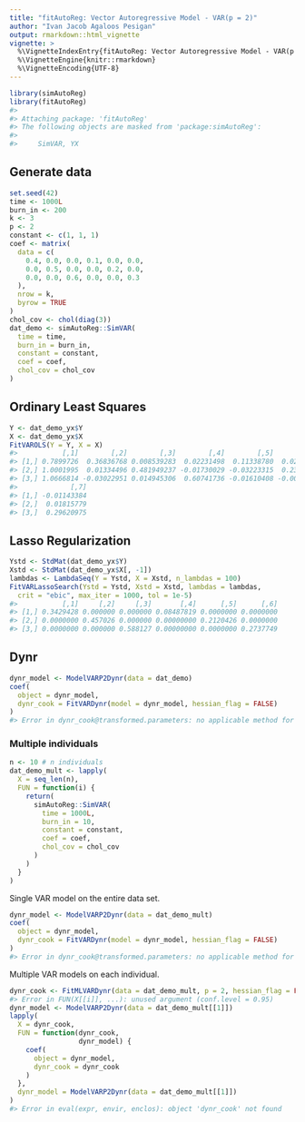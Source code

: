 ```yaml
---
title: "fitAutoReg: Vector Autoregressive Model - VAR(p = 2)"
author: "Ivan Jacob Agaloos Pesigan"
output: rmarkdown::html_vignette
vignette: >
  %\VignetteIndexEntry{fitAutoReg: Vector Autoregressive Model - VAR(p = 2)}
  %\VignetteEngine{knitr::rmarkdown}
  %\VignetteEncoding{UTF-8}
---
```





```r
library(simAutoReg)
library(fitAutoReg)
#> 
#> Attaching package: 'fitAutoReg'
#> The following objects are masked from 'package:simAutoReg':
#> 
#>     SimVAR, YX
```

## Generate data


```r
set.seed(42)
time <- 1000L
burn_in <- 200
k <- 3
p <- 2
constant <- c(1, 1, 1)
coef <- matrix(
  data = c(
    0.4, 0.0, 0.0, 0.1, 0.0, 0.0,
    0.0, 0.5, 0.0, 0.0, 0.2, 0.0,
    0.0, 0.0, 0.6, 0.0, 0.0, 0.3
  ),
  nrow = k,
  byrow = TRUE
)
chol_cov <- chol(diag(3))
dat_demo <- simAutoReg::SimVAR(
  time = time,
  burn_in = burn_in,
  constant = constant,
  coef = coef,
  chol_cov = chol_cov
)
```

## Ordinary Least Squares


```r
Y <- dat_demo_yx$Y
X <- dat_demo_yx$X
FitVAROLS(Y = Y, X = X)
#>           [,1]        [,2]        [,3]        [,4]        [,5]         [,6]
#> [1,] 0.7899726  0.36836768 0.008539283  0.02231498  0.11338780  0.024505442
#> [2,] 1.0001995  0.01334496 0.481949237 -0.01730029 -0.03223315  0.234373552
#> [3,] 1.0666814 -0.03022951 0.014945306  0.60741736 -0.01610408 -0.006149189
#>             [,7]
#> [1,] -0.01143384
#> [2,]  0.01815779
#> [3,]  0.29620975
```

## Lasso Regularization


```r
Ystd <- StdMat(dat_demo_yx$Y)
Xstd <- StdMat(dat_demo_yx$X[, -1])
lambdas <- LambdaSeq(Y = Ystd, X = Xstd, n_lambdas = 100)
FitVARLassoSearch(Ystd = Ystd, Xstd = Xstd, lambdas = lambdas,
  crit = "ebic", max_iter = 1000, tol = 1e-5)
#>           [,1]     [,2]     [,3]       [,4]      [,5]      [,6]
#> [1,] 0.3429428 0.000000 0.000000 0.08487819 0.0000000 0.0000000
#> [2,] 0.0000000 0.457026 0.000000 0.00000000 0.2120426 0.0000000
#> [3,] 0.0000000 0.000000 0.588127 0.00000000 0.0000000 0.2737749
```

## Dynr


```r
dynr_model <- ModelVARP2Dynr(data = dat_demo)
coef(
  object = dynr_model,
  dynr_cook = FitVARDynr(model = dynr_model, hessian_flag = FALSE)
)
#> Error in dynr_cook@transformed.parameters: no applicable method for `@` applied to an object of class "character"
```

### Multiple individuals


```r
n <- 10 # n individuals
dat_demo_mult <- lapply(
  X = seq_len(n),
  FUN = function(i) {
    return(
      simAutoReg::SimVAR(
        time = 1000L,
        burn_in = 10,
        constant = constant,
        coef = coef,
        chol_cov = chol_cov
      )
    )
  }
)
```

Single VAR model on the entire data set.


```r
dynr_model <- ModelVARP2Dynr(data = dat_demo_mult)
coef(
  object = dynr_model,
  dynr_cook = FitVARDynr(model = dynr_model, hessian_flag = FALSE)
)
#> Error in dynr_cook@transformed.parameters: no applicable method for `@` applied to an object of class "character"
```

Multiple VAR models on each individual.


```r
dynr_cook <- FitMLVARDynr(data = dat_demo_mult, p = 2, hessian_flag = FALSE)
#> Error in FUN(X[[i]], ...): unused argument (conf.level = 0.95)
dynr_model <- ModelVARP2Dynr(data = dat_demo_mult[[1]])
lapply(
  X = dynr_cook,
  FUN = function(dynr_cook,
                 dynr_model) {
    coef(
      object = dynr_model,
      dynr_cook = dynr_cook
    )
  },
  dynr_model = ModelVARP2Dynr(data = dat_demo_mult[[1]])
)
#> Error in eval(expr, envir, enclos): object 'dynr_cook' not found
```
